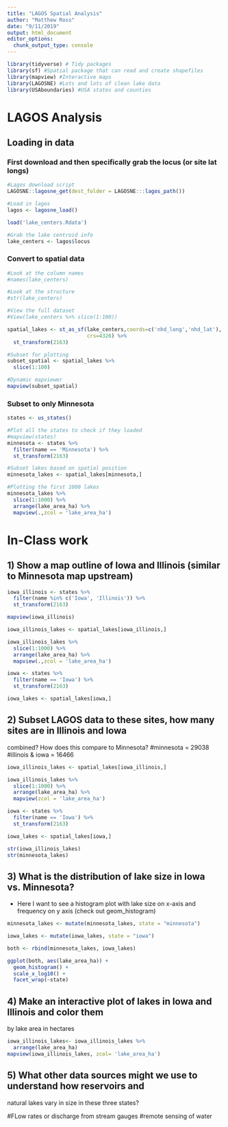 ```yaml
---
title: "LAGOS Spatial Analysis"
author: "Matthew Ross"
date: "9/11/2019"
output: html_document
editor_options: 
  chunk_output_type: console
---
```




```r
library(tidyverse) # Tidy packages
library(sf) #Spatial package that can read and create shapefiles 
library(mapview) #Interactive maps
library(LAGOSNE) #Lots and lots of clean lake data
library(USAboundaries) #USA states and counties
```


# LAGOS Analysis


## Loading in data


### First download and then specifically grab the locus (or site lat longs)
```r
#Lagos download script
LAGOSNE::lagosne_get(dest_folder = LAGOSNE:::lagos_path())

#Load in lagos
lagos <- lagosne_load()

load('lake_centers.Rdata')

#Grab the lake centroid info
lake_centers <- lagos$locus
```



### Convert to spatial data
```r
#Look at the column names
#names(lake_centers)

#Look at the structure
#str(lake_centers)

#View the full dataset
#View(lake_centers %>% slice(1:100))

spatial_lakes <- st_as_sf(lake_centers,coords=c('nhd_long','nhd_lat'),
                          crs=4326) %>%
  st_transform(2163)

#Subset for plotting
subset_spatial <- spatial_lakes %>%
  slice(1:100)

#Dynamic mapviewer
mapview(subset_spatial)

```


### Subset to only Minnesota

```r
states <- us_states()

#Plot all the states to check if they loaded
#mapview(states)
minnesota <- states %>%
  filter(name == 'Minnesota') %>%
  st_transform(2163)

#Subset lakes based on spatial position
minnesota_lakes <- spatial_lakes[minnesota,]

#Plotting the first 1000 lakes
minnesota_lakes %>%
  slice(1:1000) %>%
  arrange(lake_area_ha) %>%
  mapview(.,zcol = 'lake_area_ha')
```



# In-Class work


## 1) Show a map outline of Iowa and Illinois (similar to Minnesota map upstream)

```r
iowa_illinois <- states %>%
  filter(name %in% c('Iowa', 'Illinois')) %>%
  st_transform(2163)

mapview(iowa_illinois)

iowa_illinois_lakes <- spatial_lakes[iowa_illinois,]

iowa_illinois_lakes %>%
  slice(1:1000) %>%
  arrange(lake_area_ha) %>%
  mapview(.,zcol = 'lake_area_ha')

iowa <- states %>%
  filter(name == 'Iowa') %>%
  st_transform(2163)

iowa_lakes <- spatial_lakes[iowa,]
```



## 2) Subset LAGOS data to these sites, how many sites are in Illinois and Iowa
combined? How does this compare to Minnesota?
#minnesota = 29038
#illinois & iowa = 16466

```r
iowa_illinois_lakes <- spatial_lakes[iowa_illinois,]

iowa_illinois_lakes %>%
  slice(1:1000) %>%
  arrange(lake_area_ha) %>%
  mapview(zcol = 'lake_area_ha')

iowa <- states %>%
  filter(name == 'Iowa') %>%
  st_transform(2163)

iowa_lakes <- spatial_lakes[iowa,]

str(iowa_illinois_lakes)
str(minnesota_lakes)
```


## 3) What is the distribution of lake size in Iowa vs. Minnesota?

- Here I want to see a histogram plot with lake size on x-axis and frequency on 
y axis (check out geom_histogram)

```r

minnesota_lakes <- mutate(minnesota_lakes, state = "minnesota")

iowa_lakes <- mutate(iowa_lakes, state = "iowa") 

both <- rbind(minnesota_lakes, iowa_lakes) 

ggplot(both, aes(lake_area_ha)) +
  geom_histogram() +
  scale_x_log10() +
  facet_wrap(~state)
```


## 4) Make an interactive plot of lakes in Iowa and Illinois and color them
by lake area in hectares

```r
iowa_illinois_lakes<- iowa_illinois_lakes %>%
  arrange(lake_area_ha)
mapview(iowa_illinois_lakes, zcol= 'lake_area_ha')
```


## 5) What other data sources might we use to understand how reservoirs and 
natural lakes vary in size in these three states? 

#FLow rates or discharge from stream gauges 
#remote sensing of water 


